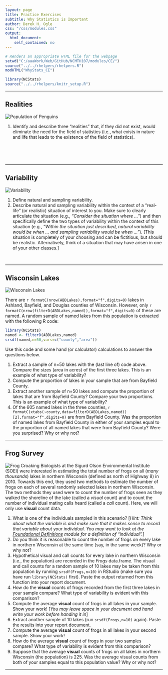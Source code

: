 ```yaml
---
layout: page
title: Practice Exercises
subtitle: Why Statistics is Important
author: Derek H. Ogle
css: "/css/modules.css"
output:
  html_document:
    self_contained: no
---
```


```r
# Renders an appropriate HTML file for the webpage
setwd("C:/aaaWork/Web/GitHub/NCMTH107/modules/CE/")
source("../../rhelpers/rhelpers.R")
modHTML("WhyStats_CE")
```

```r
library(NCStats)
source("../../rhelpers/knitr_setup.R")
```

----

## Realities
<img src="zimgs/penguin-population.jpg" alt="Population of Penguins" class="img-right">

1. Identify and describe three "realities" that, if they did not exist, would eliminate the need for the field of statistics (i.e., what exists in nature and life that leads to the existence of the field of statistics).

<br><br><br>

----

## Variability
<img src="zimgs/variability.jpg" alt="Variability" class="img-right">

1. Define natural and sampling variability.
1. Describe natural and sampling variability within the context of a "real-life" (or realistic) situation of interest to you. Make sure to clearly articulate the situation (e.g., *"Consider the situation where ..."*) and then specifically define the two types of variability within the context of this situation (e.g., *"Within the situation just described, natural variability would be when ... and sampling variability would be when ..."*). [This situation is completely of your choosing and can be fictitious, but should be realistic. Alternatively, think of a situation that may have arisen in one of your other classes.]

<br>

----

## Wisconsin Lakes
<img src="zimgs/wisconsin-lakes.jpg" alt="Wisconsin Lakes" class="img-right">

There are `r formatC(nrow(ABDLakes),format="f",digits=0)` lakes in Ashland, Bayfield, and Douglas counties of Wisconsin. However, only `r formatC(nrow(filterD(ABDLakes,named)),format="f",digits=0)` of these are named. A random sample of named lakes from this population is extracted with the following R code:

```r
library(NCStats)
named <- filterD(ABDLakes,named)
srsdf(named,n=50,vars=c("county","area"))
```

Use this code and some hand (or calculator) calculations to answer the questions below.

1. Extract a sample of n=50 lakes with the (last line of) code above. Compare the sizes (area in acres) of the first three lakes. This is an example of what type of variability?
1. Compute the proportion of lakes in your sample that are from Bayfield County.
1. Extract another sample of n=50 lakes and compute the proportion of lakes that are from Bayfield County? Compare your two proportions. This is an example of what type of variability?
1. Of the 605 named lakes in the three counties, `r formatC(xtabs(~county,data=filterD(ABDLakes,named))[2],format="f",digits=0)` are from Bayfield County. Was the proportion of named lakes from Bayfield County in either of your samples equal to the proportion of all named lakes that were from Bayfield County?  Were you surprised?  Why or why not?

----

## Frog Survey
<img src="zimgs/frog-croaking.jpg" alt="Frog Croaking" class="img-right">
Biologists at the Sigurd Olson Environmental Institute (SOEI) were interested in estimating the total number of frogs on all (*many thousands*) lakes in northern Wisconsin (defined as north of Highway 8) in 2010. Towards this end, they used two methods to estimate the number of frogs on each of several randomly selected lakes in northern Wisconsin. The two methods they used were to count the number of frogs seen as they walked the shoreline of the lake (called a *visual* count) and to count the number of individual mating calls heard (called a *call* count). Here, we will only use **visual** count data.

1. What is one of the individuals sampled in this scenario? [*Hint: Think about what the variable is and make sure that it makes sense to record that variable about your individual. You may want to look at the [Foundational Definitions](http://derekogle.com/NCMTH107/modules/FoundationalDefns) module for a definition of "individual".*]
1. Do you think it is reasonable to count the number of frogs on every lake in northern Wisconsin at the same time (say, in the same week)? Why or why not?
1. Hypothetical visual and call counts for every lake in northern Wisconsin (i.e., the population) are recorded in the *Frogs* data.frame. The visual and call counts for a random sample of 10 lakes may be taken from this population by running `srsdf(Frogs,n=10)` in RStudio (make sure you have run `library(NCStats)` first). Paste the output returned from this function into your report document.
1. How do the **visual** counts of frogs recorded from the first three lakes in your sample compare? What type of variability is evident with this comparison?
1. Compute the average **visual** count of frogs in all lakes in your sample. Show your work! [*You may leave space in your document and hand write your work before handing it in*]
1. Extract another sample of 10 lakes (run `srsdf(Frogs,n=10)` again). Paste the results into your report document.
1. Compute the average **visual** count of frogs in all lakes in your second sample. Show your work!
1. How do the average **visual** count of frogs in your two samples compare? What type of variability is evident from this comparison?
1. Suppose that the average **visual** counts of frogs on all lakes in northern Wisconsin (the population) is 225. Was the average visual counts from both of your samples equal to this population value? Why or why not?

----
